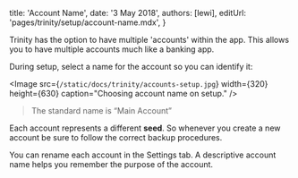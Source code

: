 
title: 'Account Name',
date: '3 May 2018',
authors: [lewi],
editUrl: 'pages/trinity/setup/account-name.mdx',
}


Trinity has the option to have multiple 'accounts' within
the app. This allows you to have multiple accounts
much like a banking app.

During setup, select a name for the account so you can identify it:

<Image
src={`/static/docs/trinity/accounts-setup.jpg`}
width={320}
height={630}
caption="Choosing account name on setup."
/>

> The standard name is “Main Account”

Each account represents a different **seed**. So whenever you create a
new account be sure to follow the correct backup procedures.

You can rename each account in the Settings tab. A descriptive account name helps you remember the purpose of the account.
